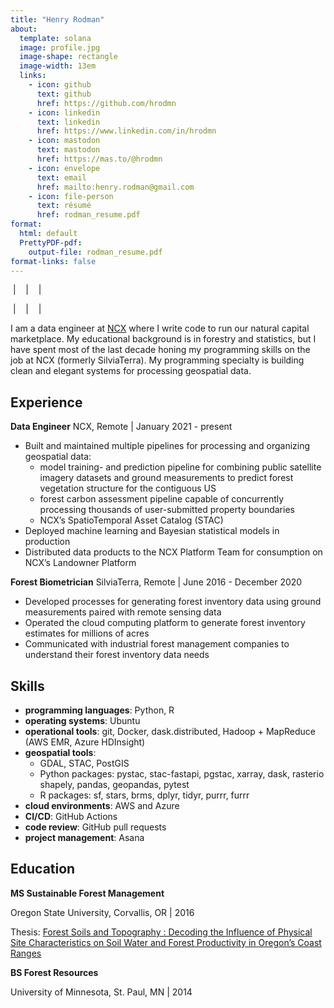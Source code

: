 ```yaml
---
title: "Henry Rodman"
about:
  template: solana
  image: profile.jpg
  image-shape: rectangle
  image-width: 13em
  links:
    - icon: github
      text: github
      href: https://github.com/hrodmn
    - icon: linkedin
      text: linkedin
      href: https://www.linkedin.com/in/hrodmn
    - icon: mastodon
      text: mastodon
      href: https://mas.to/@hrodmn
    - icon: envelope
      text: email
      href: mailto:henry.rodman@gmail.com
    - icon: file-person
      text: résumé
      href: rodman_resume.pdf
format:
  html: default
  PrettyPDF-pdf:
    output-file: rodman_resume.pdf
format-links: false
---
```


::: {.content-visible when-format="pdf"}

\website{www.hrodmn.dev} \ | \ \email{henry.rodman@gmail.com} \ | \ \phone{612-845-7637} \ | \ \location{Duluth, MN}

\github{hrodmn} \ | \ \linkedin{hrodmn} \ | \ \mastodon{mas.to/@hrodmn} \ | \twitter{hrodmn}

:::

::: {.content-visible when-format="html"}

I am a data engineer at [NCX](https://ncx.com) where I write code to run our
natural capital marketplace.
My educational background is in forestry and statistics, but I have spent most
of the last decade honing my programming skills on the job at NCX (formerly
SilviaTerra).
My programming specialty is building clean and elegant systems for processing
geospatial data.

:::

## Experience

**Data Engineer** NCX, Remote | January 2021 - present

* Built and maintained multiple pipelines for processing and organizing
  geospatial data:
  * model training- and prediction pipeline for combining public satellite  
    imagery datasets and ground measurements to predict forest vegetation
    structure for the contiguous US
  * forest carbon assessment pipeline capable of concurrently processing
    thousands of user-submitted property boundaries
  * NCX's SpatioTemporal Asset Catalog (STAC)
* Deployed machine learning and Bayesian statistical models in production
* Distributed data products to the NCX Platform Team for consumption on NCX's 
  Landowner Platform

**Forest Biometrician** SilviaTerra, Remote | June 2016 - December 2020

- Developed processes for generating forest inventory data using ground
  measurements paired with remote sensing data
- Operated the cloud computing platform to generate forest inventory estimates
  for millions of acres
- Communicated with industrial forest management companies to understand their 
  forest inventory data needs

## Skills
- **programming languages**: Python, R
- **operating systems**: Ubuntu
- **operational tools**: git, Docker, dask.distributed, Hadoop + MapReduce (AWS
    EMR, Azure HDInsight)
- **geospatial tools**: 
  * GDAL, STAC, PostGIS
  * Python packages: pystac, stac-fastapi, pgstac, xarray, dask, rasterio 
    shapely, pandas, geopandas, pytest
  * R packages: sf, stars, brms, dplyr, tidyr, purrr, furrr
- **cloud environments**: AWS and Azure
- **CI/CD**: GitHub Actions
- **code review**: GitHub pull requests
- **project management**: Asana


## Education

**MS Sustainable Forest Management**

Oregon State University, Corvallis, OR | 2016

Thesis: [Forest Soils and Topography : Decoding the Influence of Physical Site Characteristics on Soil Water and Forest Productivity in Oregon's Coast Ranges](https://ir.library.oregonstate.edu/concern/graduate_thesis_or_dissertations/p2677094w)

**BS Forest Resources**

University of Minnesota, St. Paul, MN | 2014


